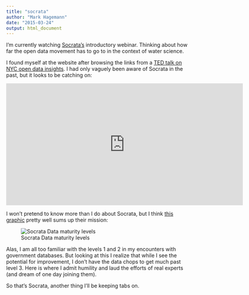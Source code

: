 ```yaml
---
title: "socrata"
author: "Mark Hagemann"
date: "2015-03-24"
output: html_document
---
```


I'm currently watching [Socrata's](http://www.socrata.com/) introductory webinar. Thinking about how far the open data movement has to go to in the context of water science. 

I found myself at the website after browsing the links from a [TED talk on NYC open data insights](http://www.ted.com/talks/ben_wellington_how_we_found_the_worst_place_to_park_in_new_york_city_using_big_data#t-26973). I had only vaguely been aware of Socrata in the past, but it looks to be catching on:

<iframe scrolling="no" style="border:none;" width="640" height="330" src="http://www.google.com/trends/fetchComponent?hl=en-US&q=socrata &cmpt=q&content=1&cid=TIMESERIES_GRAPH_0&export=5&w=640&h=330"></iframe>

I won't pretend to know more than I do about Socrata, but I think [this graphic](http://image.slidesharecdn.com/bigdatapresentationallthreespeakers-130303073958-phpapp01/95/big-data-session-presentations-6-1024.jpg?cb=1362337090) pretty well sums up their mission:

![Socrata Data maturity levels](http://image.slidesharecdn.com/bigdatapresentationallthreespeakers-130303073958-phpapp01/95/big-data-session-presentations-6-1024.jpg?cb=1362337090)

Alas, I am all too familiar with the levels 1 and 2 in my encounters with government databases. But looking at this I realize that while I see the potential for improvement, I don't have the data chops to get much past level 3. Here is where I admit humility and laud the efforts of real experts (and dream of one day joining them). 

So that's Socrata, another thing I'll be keeping tabs on. 